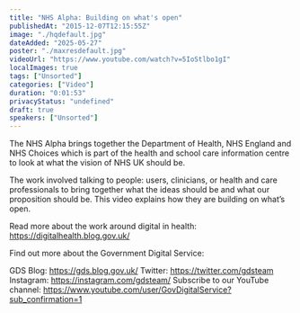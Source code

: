 ```yaml
---
title: "NHS Alpha: Building on what's open"
publishedAt: "2015-12-07T12:15:55Z"
image: "./hqdefault.jpg"
dateAdded: "2025-05-27"
poster: "./maxresdefault.jpg"
videoUrl: "https://www.youtube.com/watch?v=5IoStlbo1gI"
localImages: true
tags: ["Unsorted"]
categories: ["Video"]
duration: "0:01:53"
privacyStatus: "undefined"
draft: true
speakers: ["Unsorted"]
---
```

The NHS Alpha brings together the Department of Health, NHS England and NHS Choices which is part of the health and school care information centre to look at what the vision of NHS UK should be.

The work involved talking to people: users, clinicians, or health and care professionals to bring together what the ideas should be
and what our proposition should be. This video explains how they are building on what’s open. 

Read more about the work around digital in health: https://digitalhealth.blog.gov.uk/

Find out more about the Government Digital Service:

GDS Blog: https://gds.blog.gov.uk/
Twitter: https://twitter.com/gdsteam 
Instagram: https://instagram.com/gdsteam/ 
Subscribe to our YouTube channel: 
https://www.youtube.com/user/GovDigitalService?sub_confirmation=1
